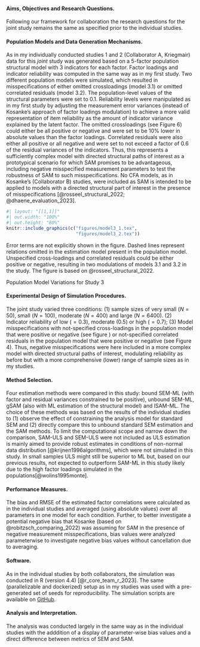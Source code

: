 \setlength{\parindent}{1.27cm}

#### Aims, Objectives and Research Questions.

Following our framework for collaboration the research questions for the joint study remains the same as specified prior to the individual studies.

#### Population Models and Data Generation Mechanisms.

As in my individually conducted studies 1 and 2 (Collaborator A, Kriegmair) data for this *joint* study was generated based on a 5-factor population structural model with 3 indicators for each factor. 
Factor loadings and indicator reliability was computed in the same way as in my first study. Two different population models were simulated, which resulted in misspecifications of either omitted crossloadings (model 3.1) or omitted correlated residuals (model 3.2). The population-level values of the structural parameters were set to 0.1. Reliability levels were manipulated as in my first study by adjusting the measurement error variances (instead of Kosanke's approach of factor loadings modulation) to achieve a more valid representation of item reliability as the amount of indicator variance explained by the latent factor.
The omitted crossloadings (see Figure 6) could either be all positive or negative and were set to be 10% lower in absolute values than the factor loadings. Correlated residuals were also either all positive or all negative and were set to not exceed a factor of 0.6 of the residual variances of the indicators.
Thus, this represents a sufficiently complex model with directed structural paths of interest as a prototypical scenario for which SAM promises to be advantageous, including negative misspecified measurement parameters to test the robustness of SAM to such misspecifications. No CFA models, as in Kosanke's (Collaborator B) studies, were included as SAM is intended to be applied to models with a directed structural part of interest in the presence of misspecifications [@rosseel_structural_2022; @dhaene_evaluation_2023].

::: {#fig-combined-models3}
```r
#| layout: "[[1,1]]"
#| out.width: "100%"
#| out.height: "80%"
knitr::include_graphics(c("figures/model3_1.tex", 
                          "figures/model3_2.tex"))
```

\raggedright \textit{Note.} Error terms are not explicitly shown in the figure. Dashed lines represent relations omitted in the estimation model present in the population model. Unspecified cross-loadings and correlated residuals could be either positive or negative, resulting in two modulations of models 3.1 and 3.2 in the study. The figure is based on @rosseel_structural_2022.

Population Model Variations for Study 3
:::

#### Experimental Design of Simulation Procedures.

The joint study varied three conditions: (1) sample sizes of very small ($N = 50$), small ($N = 100$), moderate ($N = 400$) and large ($N = 6400$). (2) Indicator reliability of low ($= 0.3$), moderate ($0.5$) or high ($= 0.7$); (3) Model misspecifications with not-specified cross-loadings in the population model that were positive or negative (see figure ) or not-specified correlated residuals in the population model that were positive or negative (see Figure 4). Thus, negative misspecifications were here included in a more complex model with directed structural paths of interest, modulating reliability as before but with a more comprehensive (lower) range of sample sizes as in my studies. 

#### Method Selection.

Four estimation methods were compared in this study: bound SEM-ML (with factor and residual variances constrained to be positive), unbound SEM-ML, gSAM (also with ML estimation of the structural model) and lSAM-ML. The choice of these methods was based on the results of the individual studies to (1) observe the effect of constraining the analysis model for standard SEM and (2) directly compare this to unbound standard SEM estimation and the SAM methods. To limit the computational scope and narrow down the comparison, SAM-ULS and SEM-ULS were not included as ULS estimation is mainly aimed to provide robust estimates in conditions of non-normal data distribution [@krijnen1996algorithms], which were not simulated in this study. In small samples ULS might still be superior to ML but, based on our previous results, not expected to outperform SAM-ML in this study likely due to the high factor loadings simulated in the populations[@wolins1995monte].

#### Performance Measures.

The bias and RMSE of the estimated factor correlations were calculated as in the individual studies and averaged (using absolute values) over all parameters in one model for each condition. Further, to better investigate a potential negative bias that Kosanke (based on @robitzsch_comparing_2022) was assuming for SAM in the presence of negative measurement misspecifications, bias values were analyzed parameterwise to investigate negative bias values without cancellation due to averaging.

#### Software.

As in the individual studies by both collaborators, the simulation was conducted in R (version 4.4) [@r_core_team_r_2023]. The same (parallelizable and dockerized) setup as in my studies was used with a pre-generated set of seeds for reproducibility. The simulation scripts are available on [GitHub](https://github.com/valentinkm/AdversarialSimulation).

#### Analysis and Interpretation.

The analysis was conducted largely in the same way as in the individual studies with the adddition of a display of parameter-wise bias values and a  direct difference between metrics of SEM and SAM.
